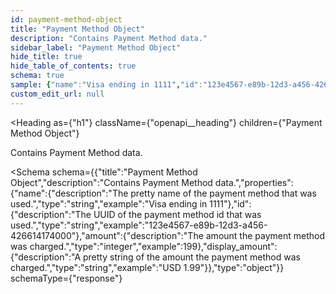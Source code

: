 ```yaml
---
id: payment-method-object
title: "Payment Method Object"
description: "Contains Payment Method data."
sidebar_label: "Payment Method Object"
hide_title: true
hide_table_of_contents: true
schema: true
sample: {"name":"Visa ending in 1111","id":"123e4567-e89b-12d3-a456-426614174000","amount":199,"display_amount":"USD 1.99"}
custom_edit_url: null
---
```



<Heading
  as={"h1"}
  className={"openapi__heading"}
  children={"Payment Method Object"}
>
</Heading>



Contains Payment Method data.

<Schema
  schema={{"title":"Payment Method Object","description":"Contains Payment Method data.","properties":{"name":{"description":"The pretty name of the payment method that was used.","type":"string","example":"Visa ending in 1111"},"id":{"description":"The UUID of the payment method id that was used.","type":"string","example":"123e4567-e89b-12d3-a456-426614174000"},"amount":{"description":"The amount the payment method was charged.","type":"integer","example":199},"display_amount":{"description":"A pretty string of the amount the payment method was charged.","type":"string","example":"USD 1.99"}},"type":"object"}}
  schemaType={"response"}
>
  
</Schema>
            